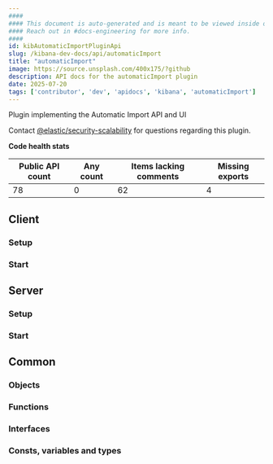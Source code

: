 ```yaml
---
####
#### This document is auto-generated and is meant to be viewed inside our experimental, new docs system.
#### Reach out in #docs-engineering for more info.
####
id: kibAutomaticImportPluginApi
slug: /kibana-dev-docs/api/automaticImport
title: "automaticImport"
image: https://source.unsplash.com/400x175/?github
description: API docs for the automaticImport plugin
date: 2025-07-20
tags: ['contributor', 'dev', 'apidocs', 'kibana', 'automaticImport']
---
```


Plugin implementing the Automatic Import API and UI

Contact [@elastic/security-scalability](https://github.com/orgs/elastic/teams/security-scalability) for questions regarding this plugin.

**Code health stats**

| Public API count  | Any count | Items lacking comments | Missing exports |
|-------------------|-----------|------------------------|-----------------|
| 78 | 0 | 62 | 4 |

## Client

### Setup
<DocDefinitionList data={[automaticImportObj.client.setup]}/>

### Start
<DocDefinitionList data={[automaticImportObj.client.start]}/>

## Server

### Setup
<DocDefinitionList data={[automaticImportObj.server.setup]}/>

### Start
<DocDefinitionList data={[automaticImportObj.server.start]}/>

## Common

### Objects
<DocDefinitionList data={automaticImportObj.common.objects}/>

### Functions
<DocDefinitionList data={automaticImportObj.common.functions}/>

### Interfaces
<DocDefinitionList data={automaticImportObj.common.interfaces}/>

### Consts, variables and types
<DocDefinitionList data={automaticImportObj.common.misc}/>


